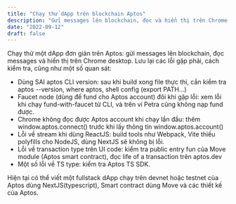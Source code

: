 ```yaml
---
title: "Chạy thử dApp trên blockchain Aptos"
description: "Gửi messages lên blockchain, đọc và hiển thị trên Chrome, viết lại một số issues gặp phải"
date: "2022-09-12"
draft: false
---
```


Chạy thử một dApp đơn giản trên Aptos: gửi messages lên blockchain, đọc messages và hiển thị trên Chrome desktop.
Lưu lại các lỗi gặp phải, cách kiểm tra, cũng như một số quan sát:

- Dùng SAI aptos CLI version: sau khi build xong file thực thi, cần kiểm tra aptos --version, where aptos, shell config (export PATH...)
- Faucet node (dùng để fund cho Aptos account) đôi khi gặp lỗi: xem lỗi khi chạy fund-with-faucet từ CLI, và trên ví Petra cũng không nạp fund được.
- Chrome không đọc được Aptos account khi chạy lần đầu: thêm window.aptos.connect() trước khi lấy thông tin window.aptos.account()
- Lỗi về stream khi dùng ReactJS: build tools như Webpack, Vite thiếu polyfills cho NodeJS, dùng NextJS sẽ không bị lỗi.
- Lỗi về transaction type trên UI code: kiểm tra public entry fun của Move module (Aptos smart contract), đọc life of a transaction trên aptos.dev
- Một số lỗi về TS type: kiểm tra Aptos TS SDK.

Hiện tại có thể viết một fullstack dApp chạy trên devnet hoặc testnet của Aptos dùng NextJS(typescript), Smart contract dùng Move và các thiết kế của Aptos.
